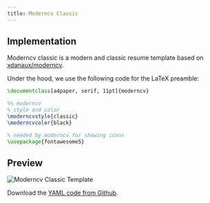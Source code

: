 ```yaml
---
title: Moderncv Classic
---
```


## Implementation

Moderncv classic is a modern and classic resume template based on
[xdanaux/moderncv](https://github.com/xdanaux/moderncv).

Under the hood, we use the following code for the LaTeX preamble:

```latex lineNumbers
\documentclass[a4paper, serif, 11pt]{moderncv}

%% moderncv
% style and color
\moderncvstyle{classic}
\moderncvcolor{black}

% needed by moderncv for showing icons
\usepackage{fontawesome5}
```

## Preview

![Moderncv Classic Template](./static/images/moderncv-classic-template.png)

Download the [YAML code from
Github](https://github.com/yamlresume/web/tree/main/content/docs/layout/templates/static/resources/moderncv-classic-template.yml).

